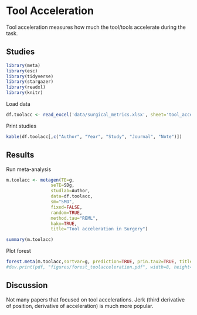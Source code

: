 
# **Tool Acceleration**

Tool acceleration measures how much the tool/tools accelerate during the task.

## Studies
```r
library(meta)
library(esc)
library(tidyverse)
library(stargazer)
library(readxl)
library(knitr)
```
Load data
```r
df.toolacc <- read_excel('data/surgical_metrics.xlsx', sheet='tool_acceleration')
```
Print studies
```r
kable(df.toolacc[,c("Author", "Year", "Study", "Journal", "Note")])
```
## Results
Run meta-analysis
```r
m.toolacc <- metagen(TE=g,
                 seTE=SDg,
                 studlab=Author,
                 data=df.toolacc,
                 sm="SMD",
                 fixed=FALSE,
                 random=TRUE,
                 method.tau="REML",
                 hakn=TRUE,
                 title="Tool acceleration in Surgery")
```
```r
summary(m.toolacc)
```

Plot forest
```r
forest.meta(m.toolacc,sortvar=g, prediction=TRUE, prin.tau2=TRUE, title="Tool acceleration in Surgery")
#dev.print(pdf, "figures/forest_toolacceleration.pdf", width=8, height=8)
```

## Discussion
Not many papers that focused on tool accelerations. Jerk (third derivative of position, derivative of acceleration) is much more popular.